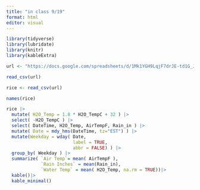 ```yaml
---
title: "in class 9/19"
format: html
editor: visual
---
```


```r
library(tidyverse)
library(lubridate)
library(knitr)
library(kableExtra)

url <- "https://docs.google.com/spreadsheets/d/1Mk1YGH9LqjF7drJE-td1G_JkdADOU0eMlrP01WFBT8s/pub?gid=0&single=true&output=csv"

read_csv(url)

rice <- read_csv(url)

```
```r
names(rice)
```
```r
rice |>
  mutate( H2O_Temp = 1.8 * H2O_TempC + 32 ) |>
  select( -H2O_TempC ) |>
  select( DateTime, H2O_Temp, AirTempF, Rain_in ) |>
  mutate( Date = mdy_hms(DateTime, tz="EST") ) |>
  mutate(Weekday = wday( Date, 
                         label = TRUE,
                         abbr = FALSE) ) |>
  group_by( Weekday ) |>
  summarize( `Air Temp`= mean( AirTempF ),
             `Rain Inches` = mean(Rain_in),
             `Water Temp` = mean( H2O_Temp, na.rm = TRUE))|>
  kable()|>
  kable_minimal()




```


